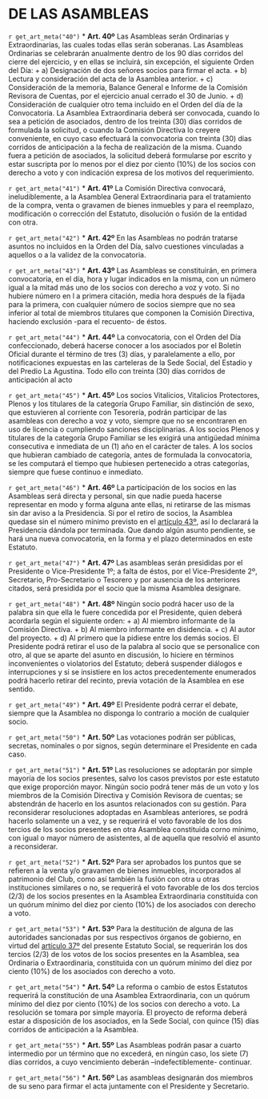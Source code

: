 # DE LAS ASAMBLEAS

`r get_art_meta("40")`
* **Art. 40º**
Las Asambleas serán Ordinarias y Extraordinarias, las cuales todas ellas serán soberanas. Las Asambleas Ordinarias se celebrarán anualmente dentro de los 90 días corridos del cierre del ejercicio, y en ellas se incluirá, sin excepción, el siguiente Orden del Día:
    + a) Designación de dos señores socios para firmar el acta.
    + b) Lectura y consideración del acta de la Asamblea anterior.
    + c) Consideración de la memoria, Balance General e Informe de la Comisión Revisora de Cuentas, por el ejercicio anual cerrado el 30 de Junio.
    + d) Consideración de cualquier otro tema incluido en el Orden del día de la Convocatoria. La Asamblea Extraordinaria deberá ser convocada, cuando lo sea a petición de asociados, dentro de los treinta (30) días corridos de formulada la solicitud, o cuando la Comisión Directiva lo creyere conveniente, en cuyo caso efectuará la convocatoria con treinta (30) días corridos de anticipación a la fecha de realización de la misma. Cuando fuera a petición de asociados, la solicitud deberá formularse por escrito y estar suscripta por lo menos por el diez por ciento (10%) de los socios con derecho a voto y con indicación expresa de los motivos del requerimiento.

`r get_art_meta("41")`
* **Art. 41º**
La Comisión Directiva convocará, ineludiblemente, a la Asamblea General Extraordinaria para el tratamiento de la compra, venta o gravamen de bienes inmuebles y para el reemplazo, modificación o corrección del Estatuto, disolución o fusión de la entidad con otra.

`r get_art_meta("42")`
* **Art. 42º**
En las Asambleas no podrán tratarse asuntos no incluidos en la Orden del Día, salvo cuestiones vinculadas a aquellos o a la validez de la convocatoria.

`r get_art_meta("43")`
* **Art. 43º**
Las Asambleas se constituirán, en primera convocatoria, en el día, hora y lugar indicados en la misma, con un número igual a la mitad más uno de los socios con derecho a voz y voto. Si no hubiere número en l a primera citación, media hora después de la fijada para la primera, con cualquier número de socios siempre que no sea inferior al total de miembros titulares que componen la Comisión Directiva, haciendo exclusión -para el recuento- de éstos.

`r get_art_meta("44")`
* **Art. 44º**
La convocatoria, con el Orden del Día confeccionado, deberá hacerse conocer a los asociados por el Boletín Oficial durante el término de tres (3) días, y paralelamente a ello, por notificaciones expuestas en las carteleras de la Sede Social, del Estadio y del Predio La Agustina. Todo ello con treinta (30) días corridos de anticipación al acto

`r get_art_meta("45")`
* **Art. 45º**
Los socios Vitalicios, Vitalicios Protectores, Plenos y los titulares de la categoría Grupo Familiar, sin distinción de sexo, que estuvieren al corriente con Tesorería, podrán participar de las asambleas con derecho a voz y voto, siempre que no se encontraren en uso de licencia o cumpliendo sanciones disciplinarias. A los socios Plenos y titulares de la categoría Grupo Familiar se les exigirá una antigüedad mínima consecutiva e inmediata de un (1) año en el carácter de tales. A los socios que hubieran cambiado de categoría, antes de formulada la convocatoria, se les computará el tiempo que hubiesen pertenecido a otras categorías, siempre que fuese continuo e inmediato.

`r get_art_meta("46")`
* **Art. 46º**
La participación de los socios en las Asambleas será directa y personal, sin que nadie pueda hacerse representar en modo y forma alguna ante ellas, ni retirarse de las mismas sin dar aviso a la Presidencia. Si por el retiro de socios, la Asamblea quedase sin el número mínimo previsto en el [artículo 43º](#art43), así lo declarará la Presidencia dándola por terminada. Que dando algún asunto pendiente, se hará una nueva convocatoria, en la forma y el plazo determinados en este Estatuto.

`r get_art_meta("47")`
* **Art. 47º**
Las asambleas serán presididas por el Presidente o Vice-Presidente 1º; a falta de éstos, por el Vice-Presidente 2º, Secretario, Pro-Secretario o Tesorero y por ausencia de los anteriores citados, será presidida por el socio que la misma Asamblea designare.

`r get_art_meta("48")`
* **Art. 48º**
Ningún socio podrá hacer uso de la palabra sin que ella le fuere concedida por el Presidente, quien deberá acordarla según el siguiente orden:
    + a) Al miembro informante de la Comisión Directiva.
    + b) Al miembro informante en disidencia.
    + c) Al autor del proyecto.
    + d) Al primero que la pidiese entre los demás socios. El Presidente podrá retirar el uso de la palabra al socio que se personalice con otro, al que se aparte del asunto en discusión, lo hiciere en términos inconvenientes o violatorios del Estatuto; deberá suspender diálogos e interrupciones y si se insistiere en los actos precedentemente enumerados podrá hacerlo retirar del recinto, previa votación de la Asamblea en ese sentido.

`r get_art_meta("49")`
* **Art. 49º**
El Presidente podrá cerrar el debate, siempre que la Asamblea no disponga lo contrario a moción de cualquier socio.

`r get_art_meta("50")`
* **Art. 50º**
Las votaciones podrán ser públicas, secretas, nominales o por signos, según determinare el Presidente en cada caso.

`r get_art_meta("51")`
* **Art. 51º**
Las resoluciones se adoptarán por simple mayoría de los socios presentes, salvo los casos previstos por este estatuto que exige proporción mayor. Ningún socio podrá tener más de un voto y los miembros de la Comisión Directiva y Comisión Revisora de cuentas; se abstendrán de hacerlo en los asuntos relacionados con su gestión. Para reconsiderar resoluciones adoptadas en Asambleas anteriores, se podrá hacerlo solamente un a vez, y se requerirá el voto favorable de los dos tercios de los socios presentes en otra Asamblea constituida corno mínimo, con igual o mayor número de asistentes, al de aquella que resolvió el asunto a reconsiderar.

`r get_art_meta("52")`
* **Art. 52º**
Para ser aprobados los puntos que se refieren a la venta y/o gravamen de bienes inmuebles, incorporados al patrimonio del Club, como así también la fusión con otra u otras instituciones similares o no, se requerirá el voto favorable de los dos tercios (2/3) de los socios presentes en la Asamblea Extraordinaria constituida con un quórum mínimo del diez por ciento (10%) de los asociados con derecho a voto.

`r get_art_meta("53")`
* **Art. 53º**
Para la destitución de alguna de las autoridades sancionadas por sus respectivos órganos de gobierno, en virtud del [artículo 37º](#art37) del presente Estatuto Social, se requerirán los dos tercios (2/3) de los votos de los socios presentes en la Asamblea, sea Ordinaria o Extraordinaria, constituida con un quórum mínimo del diez por ciento (10%) de los asociados con derecho a voto.

`r get_art_meta("54")`
* **Art. 54º**
La reforma o cambio de estos Estatutos requerirá la constitución de una Asamblea Extraordinaria, con un quórum mínimo del diez por ciento (10%) de los socios con derecho a voto. La resolución se tomara por simple mayoría. El proyecto de reforma deberá estar a disposición de los asociados, en la Sede Social, con quince (15) días corridos de anticipación a la Asamblea.

`r get_art_meta("55")`
* **Art. 55º**
Las Asambleas podrán pasar a cuarto intermedio por un término que no excederá, en ningún caso, los siete (7) días corridos, a cuyo vencimiento deberán –indefectiblemente- continuar.

`r get_art_meta("56")`
* **Art. 56º**
Las asambleas designarán dos miembros de su seno para firmar el acta juntamente con el Presidente y Secretario.
